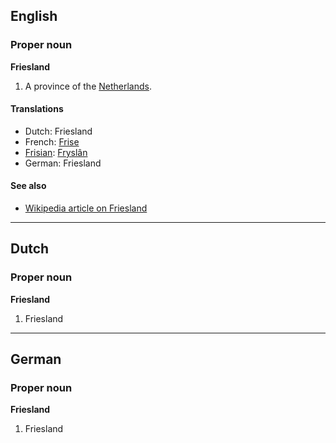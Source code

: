 ==English==
===Proper noun===
'''Friesland'''

#A province of the [[Netherlands]].

====Translations====
*Dutch: Friesland
*French: [[Frise]]
*[[Frisian]]: [[Fryslân]]
*German: Friesland

====See also====
*[[en:Friesland|Wikipedia article on Friesland]]

----
==Dutch==
===Proper noun===
'''Friesland'''

#Friesland

----
==German==
===Proper noun===
'''Friesland'''

#Friesland